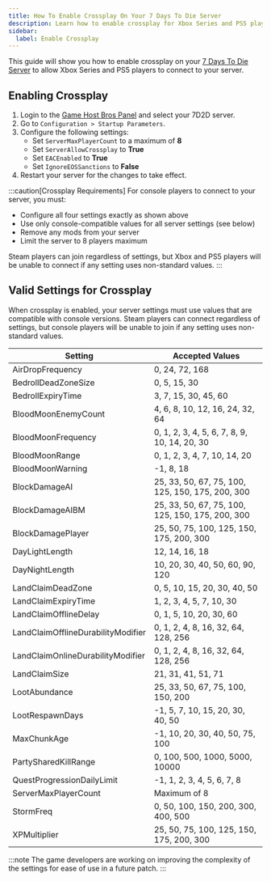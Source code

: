 ```yaml
---
title: How To Enable Crossplay On Your 7 Days To Die Server
description: Learn how to enable crossplay for Xbox Series and PS5 players on your 7 Days To Die server
sidebar:
  label: Enable Crossplay
---
```


This guide will show you how to enable crossplay on your [7 Days To Die Server](https://www.gamehostbros.com/7-days-to-die-server-hosting/) to allow Xbox Series and PS5 players to connect to your server.

## Enabling Crossplay

<Steps>

1. Login to the [Game Host Bros Panel](https://panel.gamehostbros.com/) and select your 7D2D server.
2. Go to `Configuration > Startup Parameters`.
3. Configure the following settings:
   - Set `ServerMaxPlayerCount` to a maximum of **8**
   - Set `ServerAllowCrossplay` to **True**
   - Set `EACEnabled` to **True**
   - Set `IgnoreEOSSanctions` to **False**
4. Restart your server for the changes to take effect.
</Steps>

:::caution[Crossplay Requirements]
For console players to connect to your server, you must:
- Configure all four settings exactly as shown above
- Use only console-compatible values for all server settings (see below)
- Remove any mods from your server
- Limit the server to 8 players maximum

Steam players can join regardless of settings, but Xbox and PS5 players will be unable to connect if any setting uses non-standard values.
:::

## Valid Settings for Crossplay

When crossplay is enabled, your server settings must use values that are compatible with console versions. Steam players can connect regardless of settings, but console players will be unable to join if any setting uses non-standard values.

| Setting | Accepted Values |
|---------|----------------|
| AirDropFrequency | 0, 24, 72, 168 |
| BedrollDeadZoneSize | 0, 5, 15, 30 |
| BedrollExpiryTime | 3, 7, 15, 30, 45, 60 |
| BloodMoonEnemyCount | 4, 6, 8, 10, 12, 16, 24, 32, 64 |
| BloodMoonFrequency | 0, 1, 2, 3, 4, 5, 6, 7, 8, 9, 10, 14, 20, 30 |
| BloodMoonRange | 0, 1, 2, 3, 4, 7, 10, 14, 20 |
| BloodMoonWarning | -1, 8, 18 |
| BlockDamageAI | 25, 33, 50, 67, 75, 100, 125, 150, 175, 200, 300 |
| BlockDamageAIBM | 25, 33, 50, 67, 75, 100, 125, 150, 175, 200, 300 |
| BlockDamagePlayer | 25, 50, 75, 100, 125, 150, 175, 200, 300 |
| DayLightLength | 12, 14, 16, 18 |
| DayNightLength | 10, 20, 30, 40, 50, 60, 90, 120 |
| LandClaimDeadZone | 0, 5, 10, 15, 20, 30, 40, 50 |
| LandClaimExpiryTime | 1, 2, 3, 4, 5, 7, 10, 30 |
| LandClaimOfflineDelay | 0, 1, 5, 10, 20, 30, 60 |
| LandClaimOfflineDurabilityModifier | 0, 1, 2, 4, 8, 16, 32, 64, 128, 256 |
| LandClaimOnlineDurabilityModifier | 0, 1, 2, 4, 8, 16, 32, 64, 128, 256 |
| LandClaimSize | 21, 31, 41, 51, 71 |
| LootAbundance | 25, 33, 50, 67, 75, 100, 150, 200 |
| LootRespawnDays | -1, 5, 7, 10, 15, 20, 30, 40, 50 |
| MaxChunkAge | -1, 10, 20, 30, 40, 50, 75, 100 |
| PartySharedKillRange | 0, 100, 500, 1000, 5000, 10000 |
| QuestProgressionDailyLimit | -1, 1, 2, 3, 4, 5, 6, 7, 8 |
| ServerMaxPlayerCount | Maximum of 8 |
| StormFreq | 0, 50, 100, 150, 200, 300, 400, 500 |
| XPMultiplier | 25, 50, 75, 100, 125, 150, 175, 200, 300 |

:::note
The game developers are working on improving the complexity of the settings for ease of use in a future patch.
:::
